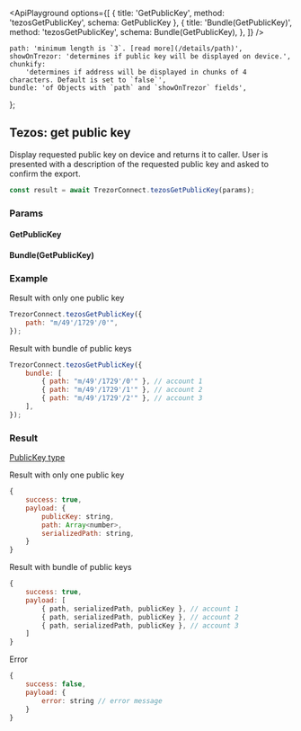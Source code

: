 

<ApiPlayground
    options={[
        { title: 'GetPublicKey', method: 'tezosGetPublicKey', schema: GetPublicKey },
        {
            title: 'Bundle(GetPublicKey)',
            method: 'tezosGetPublicKey',
            schema: Bundle(GetPublicKey),
        },
    ]}
/>

    path: 'minimum length is `3`. [read more](/details/path)',
    showOnTrezor: 'determines if public key will be displayed on device.',
    chunkify:
        'determines if address will be displayed in chunks of 4 characters. Default is set to `false`',
    bundle: 'of Objects with `path` and `showOnTrezor` fields',
};

## Tezos: get public key

Display requested public key on device and returns it to caller.
User is presented with a description of the requested public key and asked to confirm the export.

```javascript
const result = await TrezorConnect.tezosGetPublicKey(params);
```

### Params

<CommonParamsLink />

#### GetPublicKey

<ParamsTable schema={GetPublicKey} descriptions={paramDescriptions} />

#### Bundle(GetPublicKey)

<Param name="bundle" type="`Array` of Objects with above schema" />

### Example

Result with only one public key

```javascript
TrezorConnect.tezosGetPublicKey({
    path: "m/49'/1729'/0'",
});
```

Result with bundle of public keys

```javascript
TrezorConnect.tezosGetPublicKey({
    bundle: [
        { path: "m/49'/1729'/0'" }, // account 1
        { path: "m/49'/1729'/1'" }, // account 2
        { path: "m/49'/1729'/2'" }, // account 3
    ],
});
```

### Result

[PublicKey type](https://github.com/trezor/trezor-suite/blob/develop/packages/connect/src/types/params.ts)

Result with only one public key

```javascript
{
    success: true,
    payload: {
        publicKey: string,
        path: Array<number>,
        serializedPath: string,
    }
}
```

Result with bundle of public keys

```javascript
{
    success: true,
    payload: [
        { path, serializedPath, publicKey }, // account 1
        { path, serializedPath, publicKey }, // account 2
        { path, serializedPath, publicKey }, // account 3
    ]
}
```

Error

```javascript
{
    success: false,
    payload: {
        error: string // error message
    }
}
```
